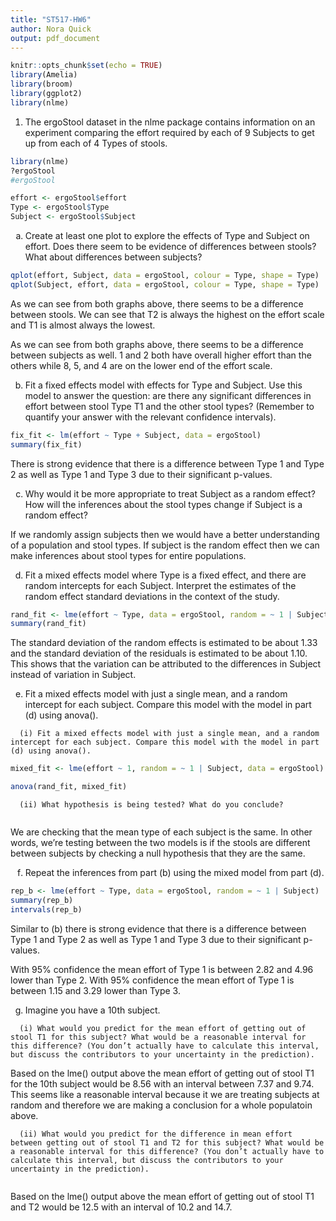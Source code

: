 ```yaml
---
title: "ST517-HW6"
author: Nora Quick
output: pdf_document
---
```


```r
knitr::opts_chunk$set(echo = TRUE)
library(Amelia)
library(broom)
library(ggplot2)
library(nlme)
```

1. The ergoStool dataset in the nlme package contains information on an experiment comparing the effort required by each of 9 Subjects to get up from each of 4 Types of stools.

```r
library(nlme)
?ergoStool
#ergoStool

effort <- ergoStool$effort
Type <- ergoStool$Type
Subject <- ergoStool$Subject
```

   (a) Create at least one plot to explore the effects of Type and Subject on effort. Does there seem to be evidence of differences between stools? What about differences between subjects?
   
```r
qplot(effort, Subject, data = ergoStool, colour = Type, shape = Type)
qplot(Subject, effort, data = ergoStool, colour = Type, shape = Type)
```

As we can see from both graphs above, there seems to be a difference between stools. We can see that T2 is always the highest on the effort scale and T1 is almost always the lowest. 

As we can see from both graphs above, there seems to be a difference between subjects as well. 1 and 2 both have overall higher effort than the others while 8, 5, and 4 are on the lower end of the effort scale. 

   (b) Fit a fixed effects model with effects for Type and Subject. Use this model to answer the question: are there any significant differences in effort between stool Type T1 and the other stool types? (Remember to quantify your answer with the relevant confidence intervals).

```r
fix_fit <- lm(effort ~ Type + Subject, data = ergoStool)
summary(fix_fit)
```

There is strong evidence that there is a difference between Type 1 and Type 2 as well as Type 1 and Type 3 due to their significant p-values. 

   (c) Why would it be more appropriate to treat Subject as a random effect? How will the inferences about the stool types change if Subject is a random effect?
   
If we randomly assign subjects then we would have a better understanding of a population and stool types. If subject is the random effect then we can make inferences about stool types for entire populations. 

   (d) Fit a mixed effects model where Type is a fixed effect, and there are random intercepts for each Subject. Interpret the estimates of the random effect standard deviations in the context of the study.
   
```r
rand_fit <- lme(effort ~ Type, data = ergoStool, random = ~ 1 | Subject)
summary(rand_fit)
```

The standard deviation of the random effects is estimated to be about 1.33 and the standard deviation of the residuals is estimated to be about 1.10. This shows that the variation can be attributed to the differences in Subject instead of variation in Subject.
   
   (e) Fit a mixed effects model with just a single mean, and a random intercept for each subject. Compare this model with the model in part (d) using anova().

      (i) Fit a mixed effects model with just a single mean, and a random intercept for each subject. Compare this model with the model in part (d) using anova().

```r
mixed_fit <- lme(effort ~ 1, random = ~ 1 | Subject, data = ergoStool)

anova(rand_fit, mixed_fit)
```

      (ii) What hypothesis is being tested? What do you conclude?
      
We are checking that the mean type of each subject is the same. In other words, we're testing between the two models is if the stools are different between subjects by checking a null hypothesis that they are the same.  

   (f) Repeat the inferences from part (b) using the mixed model from part (d).

```r
rep_b <- lme(effort ~ Type, data = ergoStool, random = ~ 1 | Subject)
summary(rep_b)
intervals(rep_b)
```

Similar to (b) there is strong evidence that there is a difference between Type 1 and Type 2 as well as Type 1 and Type 3 due to their significant p-values. 

With 95% confidence the mean effort of Type 1 is between 2.82 and 4.96 lower than Type 2.
With 95% confidence the mean effort of Type 1 is between 1.15 and 3.29 lower than Type 3.

   (g) Imagine you have a 10th subject.

      (i) What would you predict for the mean effort of getting out of stool T1 for this subject? What would be a reasonable interval for this difference? (You don’t actually have to calculate this interval, but discuss the contributors to your uncertainty in the prediction).

Based on the lme() output above the mean effort of getting out of stool T1 for the 10th subject would be 8.56 with an interval between 7.37 and 9.74. This seems like a reasonable interval because it we are treating subjects at random and therefore we are making a conclusion for a whole populatoin above. 
      
      (ii) What would you predict for the difference in mean effort between getting out of stool T1 and T2 for this subject? What would be a reasonable interval for this difference? (You don’t actually have to calculate this interval, but discuss the contributors to your uncertainty in the prediction).
      
Based on the lme() output above the mean effort of getting out of stool T1 and T2 would be 12.5 with an interval of 10.2 and 14.7. 

